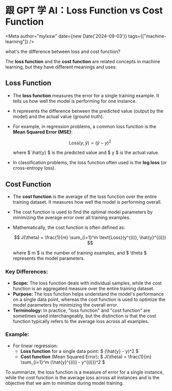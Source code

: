 
# 跟 GPT 学 AI：Loss Function vs Cost Function


<Meta author="mylxsw" date={new Date('2024-09-03')} tags={["machine-learning"]} />


<ChatBox type="info">
what's the difference between loss and cost function?
</ChatBox>

The **loss function** and the **cost function** are related concepts in machine learning, but they have different meanings and uses:

## Loss Function

- The **loss function** measures the error for a single training example. It tells us how well the model is performing for one instance.
- It represents the difference between the predicted value (output by the model) and the actual value (ground truth).
- For example, in regression problems, a common loss function is the **Mean Squared Error (MSE)**: 

  $$
  \text{Loss}(y, \hat{y}) = (\hat{y} - y)^2
  $$

  where $ \hat{y} $ is the predicted value and $ y $ is the actual value.

- In classification problems, the loss function often used is the **log loss** (or cross-entropy loss).

## Cost Function

- The **cost function** is the average of the loss function over the entire training dataset. It measures how well the model is performing overall.
- The cost function is used to find the optimal model parameters by minimizing the average error over all training examples.
- Mathematically, the cost function is often defined as:

  $$
  J(\theta) = \frac{1}{m} \sum_{i=1}^m \text{Loss}(y^{(i)}, \hat{y}^{(i)})
  $$

  where $ m $ is the number of training examples, and $ \theta $ represents the model parameters.

### **Key Differences:**
- **Scope:** The loss function deals with individual samples, while the cost function is an aggregated measure over the entire training dataset.
- **Purpose:** The loss function helps understand the model's performance on a single data point, whereas the cost function is used to optimize the model parameters by minimizing the overall error.
- **Terminology:** In practice, "loss function" and "cost function" are sometimes used interchangeably, but the distinction is that the cost function typically refers to the average loss across all examples.

### **Example:**
- For linear regression:
  - **Loss function** for a single data point: $ (\hat{y} - y)^2 $
  - **Cost function** (Mean Squared Error): $ J(\theta) = \frac{1}{m} \sum_{i=1}^m (\hat{y}^{(i)} - y^{(i)})^2 $

To summarize, the loss function is a measure of error for a single instance, while the cost function is the average loss across all instances and is the objective that we aim to minimize during model training.